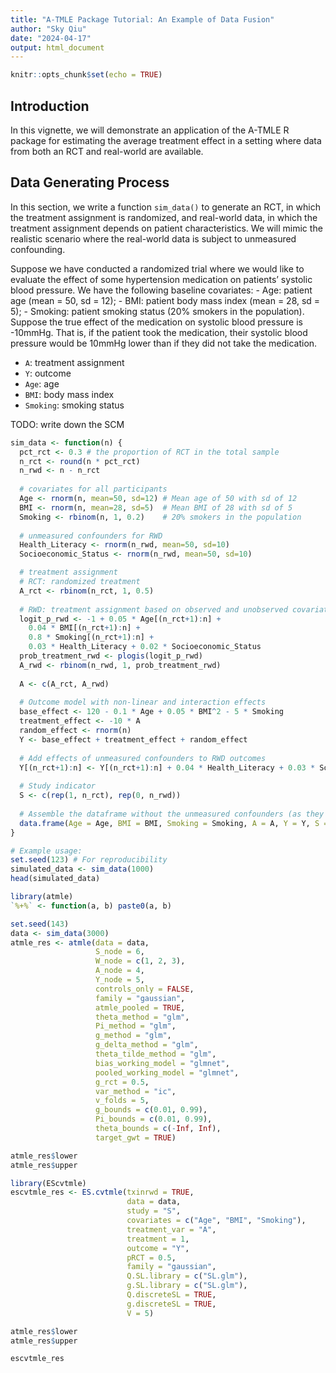 ```yaml
---
title: "A-TMLE Package Tutorial: An Example of Data Fusion"
author: "Sky Qiu"
date: "2024-04-17"
output: html_document
---
```


```r
knitr::opts_chunk$set(echo = TRUE)
```

## Introduction
In this vignette, we will demonstrate an application of the A-TMLE R package
for estimating the average treatment effect in a setting where data from both an
RCT and real-world are available.

## Data Generating Process
In this section, we write a function `sim_data()` to generate an RCT, in which
the treatment assignment is randomized, and real-world data, in which the
treatment assignment depends on patient characteristics. We will mimic the
realistic scenario where the real-world data is subject to unmeasured
confounding.

Suppose we have conducted a randomized trial where we would like to evaluate
the effect of some hypertension medication on patients' systolic blood pressure.
We have the following baseline covariates:
- Age: patient age (mean = 50, sd = 12);
- BMI: patient body mass index (mean = 28, sd = 5);
- Smoking: patient smoking status (20% smokers in the population).
Suppose the true effect of the medication on systolic blood pressure is -10mmHg.
That is, if the patient took the medication, their systolic blood pressure would
be 10mmHg lower than if they did not take the medication.

- `A`: treatment assignment
- `Y`: outcome
- `Age`: age
- `BMI`: body mass index
- `Smoking`: smoking status

TODO: write down the SCM

```r
sim_data <- function(n) {
  pct_rct <- 0.3 # the proportion of RCT in the total sample
  n_rct <- round(n * pct_rct)
  n_rwd <- n - n_rct
  
  # covariates for all participants
  Age <- rnorm(n, mean=50, sd=12) # Mean age of 50 with sd of 12
  BMI <- rnorm(n, mean=28, sd=5)  # Mean BMI of 28 with sd of 5
  Smoking <- rbinom(n, 1, 0.2)    # 20% smokers in the population
  
  # unmeasured confounders for RWD
  Health_Literacy <- rnorm(n_rwd, mean=50, sd=10)
  Socioeconomic_Status <- rnorm(n_rwd, mean=50, sd=10)

  # treatment assignment
  # RCT: randomized treatment
  A_rct <- rbinom(n_rct, 1, 0.5)
  
  # RWD: treatment assignment based on observed and unobserved covariates
  logit_p_rwd <- -1 + 0.05 * Age[(n_rct+1):n] + 
    0.04 * BMI[(n_rct+1):n] + 
    0.8 * Smoking[(n_rct+1):n] + 
    0.03 * Health_Literacy + 0.02 * Socioeconomic_Status
  prob_treatment_rwd <- plogis(logit_p_rwd)
  A_rwd <- rbinom(n_rwd, 1, prob_treatment_rwd)
  
  A <- c(A_rct, A_rwd)
  
  # Outcome model with non-linear and interaction effects
  base_effect <- 120 - 0.1 * Age + 0.05 * BMI^2 - 5 * Smoking
  treatment_effect <- -10 * A
  random_effect <- rnorm(n)
  Y <- base_effect + treatment_effect + random_effect
  
  # Add effects of unmeasured confounders to RWD outcomes
  Y[(n_rct+1):n] <- Y[(n_rct+1):n] + 0.04 * Health_Literacy + 0.03 * Socioeconomic_Status
  
  # Study indicator
  S <- c(rep(1, n_rct), rep(0, n_rwd))
  
  # Assemble the dataframe without the unmeasured confounders (as they are not observed)
  data.frame(Age = Age, BMI = BMI, Smoking = Smoking, A = A, Y = Y, S = S)
}

# Example usage:
set.seed(123) # For reproducibility
simulated_data <- sim_data(1000)
head(simulated_data)

```

```r
library(atmle)
`%+%` <- function(a, b) paste0(a, b)
```

```r
set.seed(143)
data <- sim_data(3000)
atmle_res <- atmle(data = data,
                   S_node = 6,
                   W_node = c(1, 2, 3),
                   A_node = 4,
                   Y_node = 5,
                   controls_only = FALSE,
                   family = "gaussian",
                   atmle_pooled = TRUE,
                   theta_method = "glm",
                   Pi_method = "glm",
                   g_method = "glm",
                   g_delta_method = "glm",
                   theta_tilde_method = "glm",
                   bias_working_model = "glmnet",
                   pooled_working_model = "glmnet",
                   g_rct = 0.5,
                   var_method = "ic",
                   v_folds = 5,
                   g_bounds = c(0.01, 0.99),
                   Pi_bounds = c(0.01, 0.99),
                   theta_bounds = c(-Inf, Inf),
                   target_gwt = TRUE)
```


```r
atmle_res$lower
atmle_res$upper
```

```r
library(EScvtmle)
escvtmle_res <- ES.cvtmle(txinrwd = TRUE,
                          data = data,
                          study = "S",
                          covariates = c("Age", "BMI", "Smoking"),
                          treatment_var = "A",
                          treatment = 1,
                          outcome = "Y",
                          pRCT = 0.5,
                          family = "gaussian",
                          Q.SL.library = c("SL.glm"),
                          g.SL.library = c("SL.glm"),
                          Q.discreteSL = TRUE,
                          g.discreteSL = TRUE,
                          V = 5)
```


```r
atmle_res$lower
atmle_res$upper
```

```r
escvtmle_res
```


